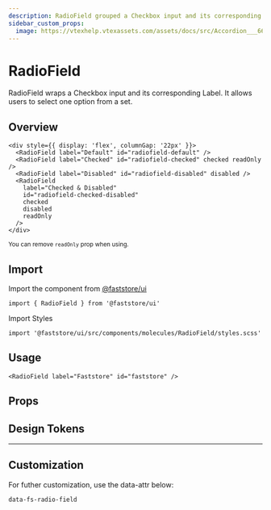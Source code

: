 ```yaml
---
description: RadioField grouped a Checkbox input and its corresponding Label.
sidebar_custom_props:
  image: https://vtexhelp.vtexassets.com/assets/docs/src/Accordion___66012e5367e86c5b4422ff8d6974b8cd.png
---
```



# RadioField

RadioField wraps a Checkbox input and its corresponding Label. It allows users to select one option from a set.

## Overview

```tsx live
<div style={{ display: 'flex', columnGap: '22px' }}>
  <RadioField label="Default" id="radiofield-default" />
  <RadioField label="Checked" id="radiofield-checked" checked readOnly />
  <RadioField label="Disabled" id="radiofield-disabled" disabled />
  <RadioField
    label="Checked & Disabled"
    id="radiofield-checked-disabled"
    checked
    disabled
    readOnly
  />
</div>
```

<small>
  You can remove <code>readOnly</code> prop when using.
</small>

## Import

Import the component from <a href="https://www.faststore.dev/reference/ui/get-started-faststore-ui">@faststore/ui</a>

```tsx
import { RadioField } from '@faststore/ui'
```

Import Styles

```tsx
import '@faststore/ui/src/components/molecules/RadioField/styles.scss'
```

## Usage

```tsx live
<RadioField label="Faststore" id="faststore" />
```

## Props

<PropsSection name="RadioField" />

## Design Tokens

<TokenTable>
  <TokenRow token="--fs-radio-field-gap" value="var(--fs-radio-field-gap)" />
</TokenTable>

---

## Customization

For futher customization, use the data-attr below:

`data-fs-radio-field`
